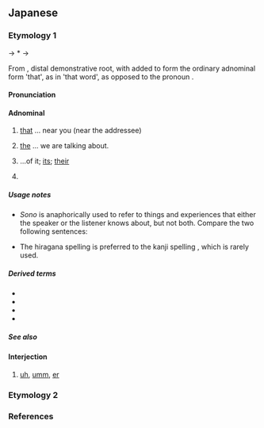 ==Japanese==

===Etymology 1===
{{ja-kanjitab|alt=其の}}
{{IPAfont|⟨so<sub>2</sub> no<sub>2</sub>⟩}} → *{{IPAchar|/sənə/}} → {{IPAchar|/sono/}}

From {{inh|ja|ojp|そ}}, distal demonstrative root, with {{ja-r|の}} added to form the ordinary adnominal form 'that', as in 'that word', as opposed to the pronoun {{ja-r|それ}}.

====Pronunciation====
{{ja-pron|acc=0|acc_ref=DJR}}

====Adnominal====
{{ja-pos|adnominal}}

# {{lb|ja|[[deictically]]}} [[that]] ... near you (near the addressee)
#: {{ja-usex|私が読みたい本は、'''その'''本です。|わたし が よみたい ほん は、 '''その''' ほん です。|What I want to read is '''that''' book.}}
# {{lb|ja|[[anaphorically]]}} [[the]] ... we are talking about.
# ...of it; [[its]]; [[their]]
#: {{ja-usex|'''その'''[[お姉さん]]|'''その''' おねえさん|'''her''' elder sister}}
#{{lb|ja|fiction|before a number}} {{n-g|indicates a part, chapter, volume, episode or installment; compare {{m|ja|編|tr=-hen}}, {{m|ja|話|tr=-wa}}, {{m|ja|巻|tr=-kan}}, {{m|ja|集|tr=-shū}}, {{m|ja|章|tr=-shō}}, {{m|ja|上|tr=jō}}, {{m|ja|中|tr=chū}} and {{m|ja|下|tr=ge}}}}
#:{{ja-x|日%本 映%画%論その三|^に%ほん ^えい%が%ろん その さん|Japanese Films: Part 3}}

=====Usage notes=====
* ''Sono'' is anaphorically used to refer to things and experiences that either the speaker or the listener knows about, but not both. Compare the two following sentences:
*: {{ja-usex|'''その'''本はやすいですか。|'''その''' ほん は やすい です か。|Is '''that''' book (which we are talking about) cheap? ''(anaphorically)''<br/>Is '''that''' book (I'm pointing to/near you/of yours) cheap? ''(deictically)''}}
*: {{ja-usex|[[あの]]本はやすいですか。|あの ほん は やすい です か。|Is the book (which we both know) cheap? ''(anaphorically)''<br/>Is that book (over there, which you and I can see) cheap? ''(deictically)''}}
* The hiragana spelling {{ja-l||その}} is preferred to the kanji spelling {{ja-l|其の}}, which is rarely used.

=====Derived terms=====
{{der-top}}
* {{ja-r|その足で|その あしで}}
* {{ja-r|その時はその時|その とき は その とき}}
* {{ja-r|その日その日|その ひ その ひ}}
* {{ja-r|その日暮らし|その ひぐらし}}
{{der-bottom}}

=====See also=====
{{Japanese demonstratives}}

====Interjection====
{{ja-pos|interjection}}

# {{lb|ja|used as filler during conversation}} [[uh]], [[umm]], [[er]]
#: {{syn|ja|あのう|ええっと}}

===Etymology 2===
{{ja-see|園}}

===References===
<references/>